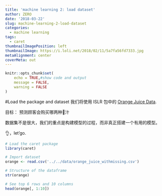 ```yaml
---
title: 'machine learning 2: load dataset'
author: ZERO
date: '2018-03-22'
slug: machine-learning-2-load-dataset
categories:
  - machine learning
tags:
  - caret
thumbnailImagePosition: left
thumbnailImage: https://i.loli.net/2018/02/11/5a7fa56fd7333.jpg
metaAlignment: center
coverMeta: out
---
```

```r
knitr::opts_chunk$set(
	echo = TRUE,#show code and output
	message = FALSE,
	warning = FALSE
)
```

#Load the package and dataset
我们将使用 ISLR 包中的 [Orange Juice Data]('https://raw.githubusercontent.com/selva86/datasets/master/orange_juice_withmissing.csv').

目标： 预测顾客会购买哪两种🍊汁

数据集不是很大，我们的重点是构建模型的过程，而非真正搭建一个有用的模型。

👌，let'go.
```r
# Load the caret package
library(caret)

# Import dataset
orange <- read.csv('../../data/orange_juice_withmissing.csv')

# Structure of the dataframe
str(orange)

# See top 6 rows and 10 columns
head(orange[, 1:10])
```

